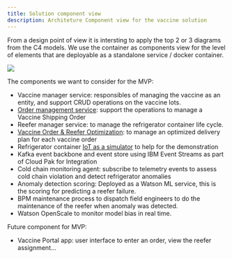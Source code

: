 ```yaml
---
title: Solution component view
description: Architeture Component view for the vaccine solution
---
```

 
From a design point of view it is intersting to apply the top 2 or 3 diagrams from the C4 models. We use the container as components view for the level of elements that are deployable as a standalone service / docker container.

![](./images/vaccine-comp-view.png)

The components we want to consider for the MVP:

* Vaccine manager service: responsibles of managing the vaccine as an entity, and support CRUD operations on the vaccine lots.
* [Order management service](../../solution/orderms/): support the operations to manage a Vaccine Shipping Order
* Reefer manager service: to manage the refrigerator container life cycle.
* [Vaccine Order & Reefer Optimization](../voro/): to manage an optimized delivery plan for each vaccine order
* Refrigerator container [IoT as a simulator](../../solution/reefer-iot/) to help for the demonstration
* Kafka event backbone and event store using IBM Event Streams as part of Cloud Pak for Integration
* Cold chain monitoring agent: subscribe to telemetry events to assess cold chain violation and detect refrigerator anomalies
* Anomaly detection scoring: Deployed as a Watson ML service, this is the scoring for predicting a reefer failure.
* BPM maintenance process to dispatch field engineers to do the maintenance of the reefer when anomaly was detected.
* Watson OpenScale to monitor model bias in real time.

Future component for MVP:
* Vaccine Portal app: user interface to enter an order, view the reefer assignment...
